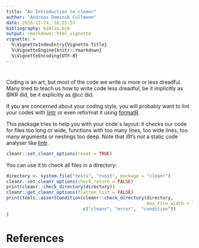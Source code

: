 ```yaml
---
title: "An Introduction to cleanr"
author: "Andreas Dominik Cullmann"
date: 2016-11-24, 16:25:37
bibliography: biblio.bib
output: rmarkdown::html_vignette
vignette: >
  %\VignetteIndexEntry{Vignette Title}
  %\VignetteEngine{knitr::rmarkdown}
  %\VignetteEncoding{UTF-8}
---
```

# 
Coding is an art, but most of the code we write is more or less dreadful.
Many tried to teach us how to write code less dreadful, be it implicitly as
@KR did,
be it explicitly as
@cc
did.

If you are concerned about your coding style, you will probably want to lint 
your codes with [lintr]( https://CRAN.R-project.org/package=lintr) or even 
reformat it using [formatR](https://CRAN.R-project.org/package=formatR).

This package tries to help you with your code`s layout:
it checks our code for files too long or wide, functions with too
many lines, too wide lines, too many arguments or nestings too deep.
Note that i&szlig;t's *not* a static code analyser like 
[lintr]( https://CRAN.R-project.org/package=lintr).


```r
cleanr::set_cleanr_options(reset = TRUE)

```
You can use it to check all files in a directory:
```r
directory <- system.file("tests", "runit", package = "cleanr")
cleanr::set_cleanr_options(check_return = FALSE)
print(cleanr::check_directory(directory))
cleanr::get_cleanr_options(flatten_list = FALSE)
print(tools::assertCondition(cleanr::check_directory(directory, 
                                                     max_file_width = 79), 
                             c("cleanr", "error",  "condition"))
)

```
# References
